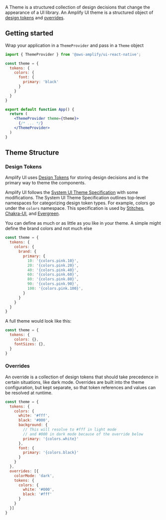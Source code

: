 A Theme is a structured collection of design decisions that change the appearance of a UI library. An Amplify UI theme is a structured object of [design tokens](#design-tokens) and [overrides](#overrides).


## Getting started

Wrap your application in a `ThemeProvider` and pass in a `Theme` object

```jsx
import { ThemeProvider } from '@aws-amplify/ui-react-native';

const theme = {
  tokens: {
    colors: {
      font: {
        primary: 'black'
      }
    }
  }
}

export default function App() {
  return (
    <ThemeProvider theme={theme}>
      {/* ... */}
    </ThemeProvider>
  )
}
```

## Theme Structure

### Design Tokens

Amplify UI uses [Design Tokens](https://www.designtokens.org/) for storing design decisions and is the primary way to theme the components.

Amplify UI follows the [System UI Theme Specification](https://system-ui.com/theme/) with some modifications. The System UI Theme Specification outlines top-level namespaces for categorizing design token types. For example, colors go under the `colors` namespace. This specification is used by [Stitches](https://stitches.dev/docs/tokens), [Chakra-UI](https://chakra-ui.com/docs/styled-system/theme), and [Evergreen](https://evergreen.segment.com/introduction/theming).

You can define as much or as little as you like in your theme. A simple might define the brand colors and not much else

```javascript
const theme = {
  tokens: {
    colors: {
      brand: {
        primary: {
          10: '{colors.pink.10}',
          20: '{colors.pink.20}',
          40: '{colors.pink.40}',
          60: '{colors.pink.60}',
          80: '{colors.pink.80}',
          90: '{colors.pink.90}',
          100: '{colors.pink.100}',
        }
      }
    }
  }
}
```

A full theme would look like this:

```javascript
const theme = {
  tokens: {
    colors: {},
    fontSizes: {},
  }
}
```

### Overrides

An override is a collection of design tokens that should take precedence in certain situations, like dark mode. Overrides are built into the theme configuration, but kept separate, so that token references and values can be resolved at runtime.

```javascript
const theme = {
  tokens: {
    colors: {
      white: '#fff',
      black: '#000',
      background: {
        // This will resolve to #fff in light mode
        // and #000 in dark mode because of the override below
        primary: '{colors.white}'
      },
      font: {
        primary: '{colors.black}'
      }
    }
  },
  overrides: [{
    colorMode: 'dark',
    tokens: {
      colors: {
        white: '#000',
        black: '#fff'
      }
    }
  }]
}
```

